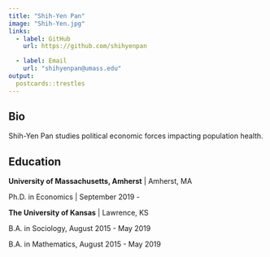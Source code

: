 ```yaml
---
title: "Shih-Yen Pan"
image: "Shih-Yen.jpg"
links:
  - label: GitHub
    url: https://github.com/shihyenpan

  - label: Email
    url: "shihyenpan@umass.edu"
output:
  postcards::trestles
---
```

 
## Bio

Shih-Yen Pan studies political economic forces impacting population health.   

## Education

**University of Massachusetts, Amherst** | Amherst, MA

Ph.D. in Economics | September 2019 - 

**The University of Kansas** | Lawrence, KS

B.A. in Sociology, August 2015 - May 2019

B.A. in Mathematics, August 2015 - May 2019
